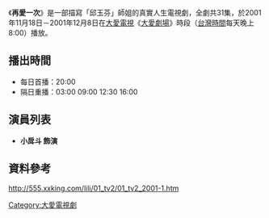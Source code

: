 {{電視節目信息框
| 名稱       = 再愛一次
| 圖片       = 
| 類型       = 大愛真實人生劇場
| 導演       = 
| 編劇       = 
| 演出       = 參見演員列表
| 製作人     = 
| 監製     = 
| 片頭曲     = 
| 片尾曲     = 
| 國家       = {{ROC-TW}}
| 語言       = [[國語|國語]]
| 集數       = 31集
| 每集長     = 48分鐘 (無廣告)
| 製作單位   = 
| 電視台     = [[大愛電視台|大愛電視台]]
| 播出國家   = {{TWN}}
| 開始       = 2001年11月18日
| 結束       = 2001年12月8日
}}
《'''再愛一次'''》是一部描寫「邱玉芬」師姐的真實人生電視劇，全劇共31集，於2001年11月18日－2001年12月8日在[[大愛電視|大愛電視]]《[[大愛劇場|大愛劇場]]》時段（[[台灣時間|台灣時間]]每天晚上8:00）播放。

==播出時間==
*每日首播：20:00
*隔日重播：03:00 09:00 12:30 16:00
{{電視節目的變遷
|電視台=[[大愛電視台|大愛電視台]]
|播放檔次=八點檔（每天晚上8:00）節目
|節目名稱='''再愛一次''' <br />2001年11月18日－2001年12月8日
|上一節目=[[尤老師的十二堂課|尤老師的十二堂課]] <br />2001年11月6日－2001年11月16日
|下一節目=[[燕子啊|燕子啊]] <br />2001年12月9日－2002年1月2日
}}
{{大愛劇場}}
[[Category:大愛電視劇|Category:大愛電視劇]]
==演員列表==
*'''小戽斗 飾演'''

==資料參考==
http://555.xxking.com/lili/01_tv2/01_tv2_2001-1.htm